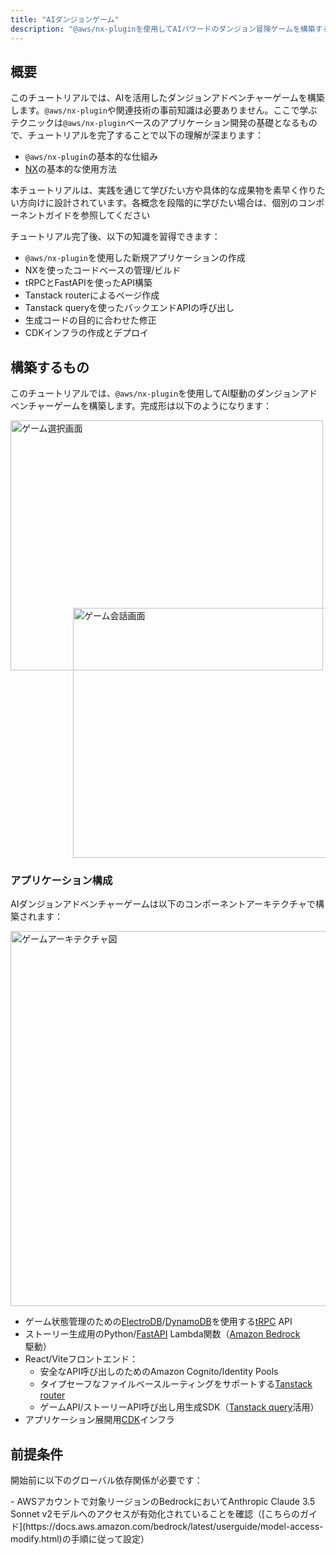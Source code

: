 ```yaml
---
title: "AIダンジョンゲーム"
description: "@aws/nx-pluginを使用してAIパワードのダンジョン冒険ゲームを構築する方法のチュートリアル。"
---
```





## 概要

このチュートリアルでは、AIを活用したダンジョンアドベンチャーゲームを構築します。`@aws/nx-plugin`や関連技術の事前知識は必要ありません。ここで学ぶテクニックは`@aws/nx-plugin`ベースのアプリケーション開発の基礎となるもので、チュートリアルを完了することで以下の理解が深まります：

- `@aws/nx-plugin`の基本的な仕組み
- [NX](https://nx.dev/)の基本的な使用方法

<Aside>本チュートリアルは、実践を通じて学びたい方や具体的な成果物を素早く作りたい方向けに設計されています。各概念を段階的に学びたい場合は、個別のコンポーネントガイドを参照してください</Aside>

チュートリアル完了後、以下の知識を習得できます：

- `@aws/nx-plugin`を使用した新規アプリケーションの作成
- NXを使ったコードベースの管理/ビルド
- tRPCとFastAPIを使ったAPI構築
- Tanstack routerによるページ作成
- Tanstack queryを使ったバックエンドAPIの呼び出し
- 生成コードの目的に合わせた修正
- CDKインフラの作成とデプロイ

## 構築するもの

このチュートリアルでは、`@aws/nx-plugin`を使用してAI駆動のダンジョンアドベンチャーゲームを構築します。完成形は以下のようになります：

<Image src={gameSelectPng} alt="ゲーム選択画面" width="500" height="400" />
<div style="margin-top: -100px; margin-left: 100px;">
<Image src={gameConversationPng} alt="ゲーム会話画面" width="500" height="400" />
</div>

### アプリケーション構成

AIダンジョンアドベンチャーゲームは以下のコンポーネントアーキテクチャで構築されます：

<Image class="white-bg" src={dungeonAdventureArchitecturePng} alt="ゲームアーキテクチャ図" width="800" height="600" />

- ゲーム状態管理のための[ElectroDB](https://electrodb.dev/)/[DynamoDB](https://aws.amazon.com/dynamodb/)を使用する[tRPC](https://trpc.io/) API
- ストーリー生成用のPython/[FastAPI](https://fastapi.tiangolo.com/) Lambda関数（[Amazon Bedrock](https://aws.amazon.com/bedrock/)駆動）
- React/Viteフロントエンド：
  - 安全なAPI呼び出しのためのAmazon Cognito/Identity Pools
  - タイプセーフなファイルベースルーティングをサポートする[Tanstack router](https://tanstack.com/router/latest)
  - ゲームAPI/ストーリーAPI呼び出し用生成SDK（[Tanstack query](https://tanstack.com/query/latest)活用）
- アプリケーション展開用[CDK](https://docs.aws.amazon.com/cdk/v2/guide/home.html)インフラ

## 前提条件

開始前に以下のグローバル依存関係が必要です：

<Prerequisites />
- AWSアカウントで対象リージョンのBedrockにおいてAnthropic Claude 3.5 Sonnet v2モデルへのアクセスが有効化されていることを確認（[こちらのガイド](https://docs.aws.amazon.com/bedrock/latest/userguide/model-access-modify.html)の手順に従って設定）